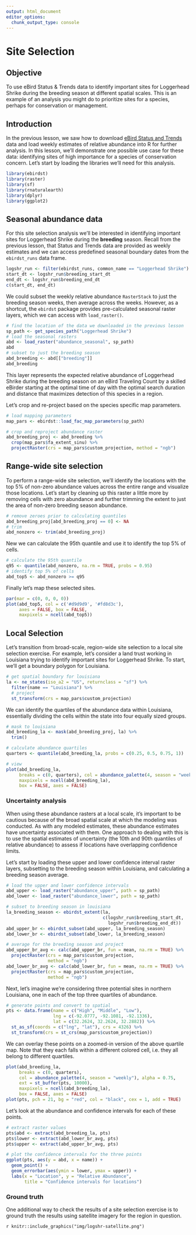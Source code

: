 ```yaml
---
output: html_document
editor_options: 
  chunk_output_type: console
---
```


# Site Selection

## Objective {#site-objective}

To use eBird Status & Trends data to identify important sites for Loggerhead Shrike during the breeding season at different spatial scales. This is an example of an analysis you might do to prioritize sites for a species, perhaps for conservation or management.

## Introduction {#site-intro}

In the previous lesson, we saw how to download [eBird Status and Trends](https://ebird.org/science/status-and-trends) data and load weekly estimates of relative abundance into R for further analysis. In this lesson, we'll demonstrate one possible use case for these data: identifying sites of high importance for a species of conservation concern. Let's start by loading the libraries we'll need for this analysis.

```r
library(ebirdst)
library(raster)
library(sf)
library(rnaturalearth)
library(dplyr)
library(ggplot2)
```

## Seasonal abundance data {#site-seasonal}

For this site selection analysis we'll be interested in identifying important sites for Loggerhead Shrike during the **breeding** season. Recall from the previous lesson, that Status and Trends data are provided as weekly estimates and we can access predefined seasonal boundary dates from the `ebirdst_runs` data frame.

```r
logshr_run <- filter(ebirdst_runs, common_name == "Loggerhead Shrike")
start_dt <- logshr_run$breeding_start_dt
end_dt <- logshr_run$breeding_end_dt
c(start_dt, end_dt)
```

We could subset the weekly relative abundance `RasterStack` to just the breeding season weeks, then average across the weeks. However, as a shortcut, the `ebirdst` package provides pre-calculated seasonal raster layers, which we can access with `load_raster()`.

```r
# find the location of the data we downloaded in the previous lesson
sp_path <- get_species_path("Loggerhead Shrike")
# load the seasonal rasters
abd <- load_raster("abundance_seasonal", sp_path)
abd
# subset to just the breeding season
abd_breeding <- abd[["breeding"]]
abd_breeding
```

This layer represents the expected relative abundance of Loggerhead Shrike during the breeding season on an eBird Traveling Count by a skilled eBirder starting at the optimal time of day with the optimal search duration and distance that maximizes detection of this species in a region.

Let's crop and re-project based on the species specific map parameters.

```r
# load mapping parameters
map_pars <- ebirdst::load_fac_map_parameters(sp_path)

# crop and reproject abundance raster
abd_breeding_proj <- abd_breeding %>% 
  crop(map_pars$fa_extent_sinu) %>% 
  projectRaster(crs = map_pars$custom_projection, method = "ngb")
```

## Range-wide site selection {#site-rangewide}

To perform a range-wide site selection, we'll identify the locations with the top 5% of non-zero abundance values across the entire range and visualize those locations. Let's start by cleaning up this raster a little more by removing cells with zero abundance and further trimming the extent to just the area of non-zero breeding season abundance.

```r
# remove zeroes prior to calculating quantiles
abd_breeding_proj[abd_breeding_proj == 0] <- NA
# trim 
abd_nonzero <- trim(abd_breeding_proj)
```

New we can calculate the 95th quantile and use it to identify the top 5% of cells.

```r
# calculate the 95th quantile
q95 <- quantile(abd_nonzero, na.rm = TRUE, probs = 0.95)
# identify top 5% of cells
abd_top5 <- abd_nonzero >= q95
```

Finally let's map these selected sites.

```r
par(mar = c(0, 0, 0, 0))
plot(abd_top5, col = c('#d9d9d9', '#fd8d3c'), 
     axes = FALSE, box = FALSE,
     maxpixels = ncell(abd_top5))
```

## Local Selection {#site-local}

Let's transition from broad-scale, region-wide site selection to a local site selection exercise. For example, let's consider a land trust working in Louisiana trying to identify important sites for Loggerhead Shrike. To start, we'll get a boundary polygon for Louisiana.

```r
# get spatial boundary for louisiana
la <- ne_states(iso_a2 = "US", returnclass = "sf") %>% 
  filter(name == "Louisiana") %>% 
  # project
  st_transform(crs = map_pars$custom_projection)
```

We can identify the quartiles of the abundance data within Louisiana, essentially dividing the cells within the state into four equally sized groups.

```r
# mask to louisiana
abd_breeding_la <- mask(abd_breeding_proj, la) %>% 
  trim()

# calculate abundance quartiles
quarters <- quantile(abd_breeding_la, probs = c(0.25, 0.5, 0.75, 1))

# view
plot(abd_breeding_la, 
     breaks = c(0, quarters), col = abundance_palette(4, season = "weekly"),
     maxpixels = ncell(abd_breeding_la),
     box = FALSE, axes = FALSE)
```

### Uncertainty analysis {#site-local-uncertainty}

When using these abundance rasters at a local scale, it's important to be cautious because of the broad spatial scale at which the modeling was conducted. As with any modeled estimates, these abundance estimates have uncertainty associated with them. One approach to dealing with this is to use the spatial estimates of uncertainty (the 10th and 90th quantiles of relative abundance) to assess if locations have overlapping confidence limits.

Let's start by loading these upper and lower confidence interval raster layers, subsetting to the breeding season within Louisiana, and calculating a breeding season average. 

```r
# load the upper and lower confidence intervals
abd_upper <- load_raster("abundance_upper", path = sp_path)
abd_lower <- load_raster("abundance_lower", path = sp_path)

# subset to breeding season in louisiana
la_breeding_season <- ebirdst_extent(la, 
                                     c(logshr_run$breeding_start_dt,
                                       logshr_run$breeding_end_dt))
abd_upper_br <- ebirdst_subset(abd_upper, la_breeding_season)
abd_lower_br <- ebirdst_subset(abd_lower, la_breeding_season)

# average for the breeding season and project
abd_upper_br_avg <- calc(abd_upper_br, fun = mean, na.rm = TRUE) %>% 
  projectRaster(crs = map_pars$custom_projection,
                method = "ngb")
abd_lower_br_avg <- calc(abd_lower_br, fun = mean, na.rm = TRUE) %>% 
  projectRaster(crs = map_pars$custom_projection,
                method = "ngb")
```

Next, let's imagine we're considering three potential sites in northern Louisiana, one in each of the top three quartiles of abundance.

```r
# generate points and convert to spatial
pts <- data.frame(name = c("High", "Middle", "Low"),
                  lng = c(-92.0777, -92.1081, -92.1336),
                  lat = c(32.2624, 32.2624, 32.2882)) %>% 
  st_as_sf(coords = c("lng", "lat"), crs = 4326) %>% 
  st_transform(crs = st_crs(map_pars$custom_projection))
```

We can overlay these points on a zoomed-in version of the above quartile map. Note that they each falls within a different colored cell, i.e. they all belong to different quartiles.

```r
plot(abd_breeding_la, 
     breaks = c(0, quarters), 
     col = abundance_palette(4, season = "weekly"), alpha = 0.75,
     ext = st_buffer(pts, 10000), 
     maxpixels = ncell(abd_breeding_la),
     box = FALSE, axes = FALSE)
plot(pts, pch = 21, bg = "red", col = "black", cex = 1, add = TRUE)
```

Let's look at the abundance and confidence intervals for each of these points.

```r
# extract raster values
pts$abd <- extract(abd_breeding_la, pts)
pts$lower <- extract(abd_lower_br_avg, pts)
pts$upper <- extract(abd_upper_br_avg, pts)

# plot the confidence intervals for the three points
ggplot(pts, aes(y = abd, x = name)) +
  geom_point() + 
  geom_errorbar(aes(ymin = lower, ymax = upper)) +
  labs(x = "Location", y = "Relative Abundance",
       title = "Confidence intervals for locations")
```

### Ground truth

One additional way to check the results of a site selection exercise is to ground truth the results using satellite imagery for the region in question.

`r knitr::include_graphics("img/logshr-satellite.png")`